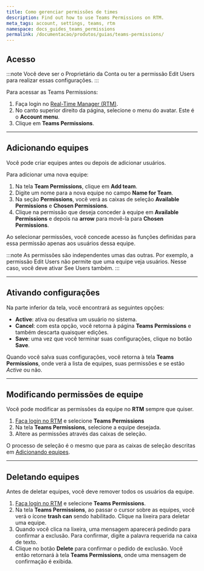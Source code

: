 ```yaml
---
title: Como gerenciar permissões de times
description: Find out how to use Teams Permissions on RTM.
meta_tags: account, settings, teams, rtm
namespace: docs_guides_teams_permissions
permalink: /documentacao/produtos/guias/teams-permissions/
---
```


## Acesso 

:::note
Você deve ser o Proprietário da Conta ou ter a permissão Edit Users para realizar essas configurações.
:::

Para acessar as Teams Permissions:

1. Faça login no [Real-Time Manager (RTM)](https://manager.azion.com/).
2. No canto superior direito da página, selecione o menu do avatar. Este é o **Account menu**.
3. Clique em **Teams Permissions**.

---

## Adicionando equipes

Você pode criar equipes antes ou depois de adicionar usuários.

Para adicionar uma nova equipe:

1. Na tela **Team Permissions**, clique em **Add team**.
2. Digite um nome para a nova equipe no campo **Name for Team**.
3. Na seção **Permissions**, você verá as caixas de seleção **Available Permissions** e **Chosen Permissions**.
4. Clique na permissão que deseja conceder à equipe em **Available Permissions** e depois na **arrow** para movê-la para **Chosen Permissions**.

Ao selecionar permissões, você concede acesso às funções definidas para essa permissão apenas aos usuários dessa equipe.

:::note
As permissões são independentes umas das outras. Por exemplo, a permissão Edit Users não permite que uma equipe veja usuários. Nesse caso, você deve ativar See Users também.
:::

---

## Ativando configurações

Na parte inferior da tela, você encontrará as seguintes opções:

- **Active**: ativa ou desativa um usuário no sistema.
- **Cancel**: com esta opção, você retorna à página **Teams Permissions** e também descarta quaisquer edições.
- **Save**: uma vez que você terminar suas configurações, clique no botão **Save**.

Quando você salva suas configurações, você retorna à tela **Teams Permissions**, onde verá a lista de equipes, suas permissões e se estão *Active* ou não.

---

## Modificando permissões de equipe

Você pode modificar as permissões da equipe no **RTM** sempre que quiser.

1. [Faça login no RTM](https://manager.azion.com/) e selecione **Teams Permissions**
2. Na tela **Teams Permissions**, selecione a equipe desejada.
3. Altere as permissões através das caixas de seleção. 

O processo de seleção é o mesmo que para as caixas de seleção descritas em [Adicionando equipes](#adicionando-equipes).

---

## Deletando equipes

Antes de deletar equipes, você deve remover todos os usuários da equipe.

1. [Faça login no RTM](https://manager.azion.com/) e selecione **Teams Permissions**.
2. Na tela **Teams Permissions**, ao passar o cursor sobre as equipes, você verá o ícone **trash can** sendo habilitado. Clique na lixeira para deletar uma equipe.
3. Quando você clica na lixeira, uma mensagem aparecerá pedindo para confirmar a exclusão. Para confirmar, digite a palavra requerida na caixa de texto.
4. Clique no botão **Delete** para confirmar o pedido de exclusão. Você então retornará à tela **Teams Permissions**, onde uma mensagem de confirmação é exibida.

